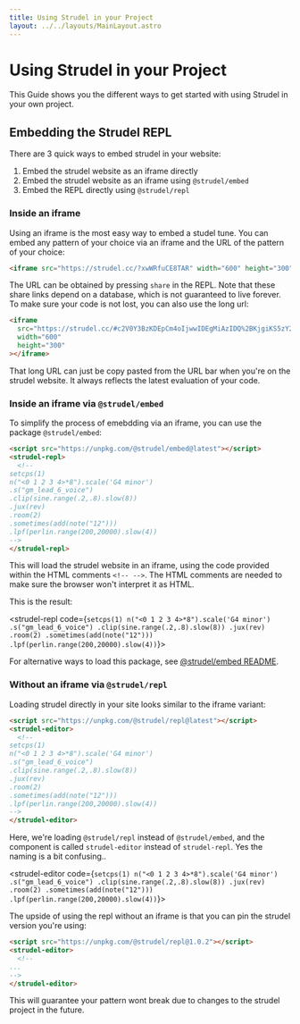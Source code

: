 ```yaml
---
title: Using Strudel in your Project
layout: ../../layouts/MainLayout.astro
---
```


# Using Strudel in your Project

This Guide shows you the different ways to get started with using Strudel in your own project.

## Embedding the Strudel REPL

There are 3 quick ways to embed strudel in your website:

1. Embed the strudel website as an iframe directly
2. Embed the strudel website as an iframe using `@strudel/embed`
3. Embed the REPL directly using `@strudel/repl`

### Inside an iframe

Using an iframe is the most easy way to embed a studel tune.
You can embed any pattern of your choice via an iframe and the URL of the pattern of your choice:

```html
<iframe src="https://strudel.cc/?xwWRfuCE8TAR" width="600" height="300"></iframe>
```

The URL can be obtained by pressing `share` in the REPL.
Note that these share links depend on a database, which is not guaranteed to live forever.
To make sure your code is not lost, you can also use the long url:

```html
<iframe
  src="https://strudel.cc/#c2V0Y3BzKDEpCm4oIjwwIDEgMiAzIDQ%2BKjgiKS5zY2FsZSgnRzQgbWlub3InKQoucygiZ21fbGVhZF82X3ZvaWNlIikKLmNsaXAoc2luZS5yYW5nZSguMiwuOCkuc2xvdyg4KSkKLmp1eChyZXYpCi5yb29tKDIpCi5zb21ldGltZXMoYWRkKG5vdGUoIjEyIikpKQoubHBmKHBlcmxpbi5yYW5nZSgyMDAsMjAwMDApLnNsb3coNCkp"
  width="600"
  height="300"
></iframe>
```

That long URL can just be copy pasted from the URL bar when you're on the strudel website. It always reflects the latest evaluation of your code.

### Inside an iframe via `@strudel/embed`

To simplify the process of emebdding via an iframe, you can use the package `@strudel/embed`:

```html
<script src="https://unpkg.com/@strudel/embed@latest"></script>
<strudel-repl>
  <!--
setcps(1)
n("<0 1 2 3 4>*8").scale('G4 minor')
.s("gm_lead_6_voice")
.clip(sine.range(.2,.8).slow(8))
.jux(rev)
.room(2)
.sometimes(add(note("12")))
.lpf(perlin.range(200,20000).slow(4))
-->
</strudel-repl>
```

This will load the strudel website in an iframe, using the code provided within the HTML comments `<!-- -->`.
The HTML comments are needed to make sure the browser won't interpret it as HTML.

This is the result:

<strudel-repl code={`setcps(1)
n("<0 1 2 3 4>*8").scale('G4 minor')
.s("gm_lead_6_voice")
.clip(sine.range(.2,.8).slow(8))
.jux(rev)
.room(2)
.sometimes(add(note("12")))
.lpf(perlin.range(200,20000).slow(4))`}>
</strudel-repl>

For alternative ways to load this package, see [@strudel/embed README](https://github.com/tidalcycles/strudel/tree/main/packages/embed#strudelembed).

### Without an iframe via `@strudel/repl`

Loading strudel directly in your site looks similar to the iframe variant:

```html
<script src="https://unpkg.com/@strudel/repl@latest"></script>
<strudel-editor>
  <!--
setcps(1)
n("<0 1 2 3 4>*8").scale('G4 minor')
.s("gm_lead_6_voice")
.clip(sine.range(.2,.8).slow(8))
.jux(rev)
.room(2)
.sometimes(add(note("12")))
.lpf(perlin.range(200,20000).slow(4))
-->
</strudel-editor>
```

Here, we're loading `@strudel/repl` instead of `@strudel/embed`, and the component is called `strudel-editor` instead of `strudel-repl`.
Yes the naming is a bit confusing..

<strudel-editor code={`setcps(1)
n("<0 1 2 3 4>*8").scale('G4 minor')
.s("gm_lead_6_voice")
.clip(sine.range(.2,.8).slow(8))
.jux(rev)
.room(2)
.sometimes(add(note("12")))
.lpf(perlin.range(200,20000).slow(4))`}>
</strudel-editor>

The upside of using the repl without an iframe is that you can pin the strudel version you're using:

```html
<script src="https://unpkg.com/@strudel/repl@1.0.2"></script>
<strudel-editor>
  <!--
...  
-->
</strudel-editor>
```

This will guarantee your pattern wont break due to changes to the strudel project in the future.
